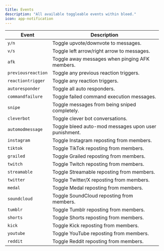 ---
title: Events
description: "All available toggleable events within bleed."
icon: app-notification
---

| Event                 | Description                                            |
| --------------------- | ------------------------------------------------------ |
| `y/n`                 | Toggle upvote/downvote to messages.                    |
| `v/s`                 | Toggle left arrow/right arrow to messages.             |
| `afk`                 | Toggle away messages when pinging AFK members.         |
| `previousreaction`    | Toggle any previous reaction triggers.                 |
| `reactiontrigger`     | Toggle any reaction triggers.                          |
| `autoresponder`       | Toggle all auto responders.                            |
| `commandfailure`      | Toggle failed command execution messages.              |
| `snipe`               | Toggle messages from being sniped completely.          |
| `cleverbot`           | Toggle clever bot conversations.                       |
| `automodmessage`      | Toggle bleed auto-mod messages upon user punishment.   |
| `instagram`           | Toggle Instagram reposting from members.               |
| `tiktok`              | Toggle TikTok reposting from members.                  |
| `grailed`             | Toggle Grailed reposting from members.                 |
| `twitch`              | Toggle Twitch reposting from members.                  |
| `streamable`          | Toggle Streamable reposting from members.              |
| `twitter`             | Toggle Twitter/X reposting from members.               |
| `medal`               | Toggle Medal reposting from members.                   |
| `soundcloud`          | Toggle SoundCloud reposting from members.              |
| `tumblr`              | Toggle Tumblr reposting from members.                  |
| `shorts`              | Toggle Shorts reposting from members.                  |
| `kick`                | Toggle Kick reposting from members.                    |
| `youtube`             | Toggle YouTube reposting from members.                 |
| `reddit`              | Toggle Reddit reposting from members.                  |

